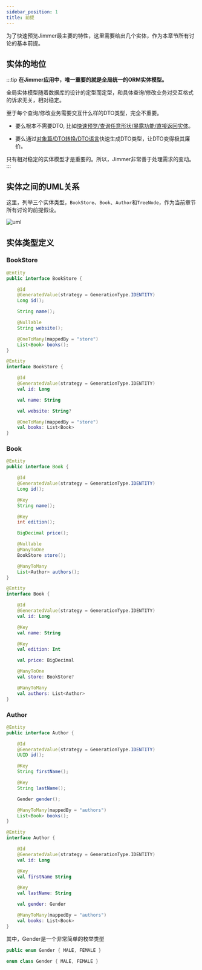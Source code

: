 ```yaml
---
sidebar_position: 1  
title: 前提
---
```



为了快速预览Jimmer最主要的特性，这里需要给出几个实体，作为本章节所有讨论的基本前提。

## 实体的地位

:::tip
**在Jimmer应用中，唯一重要的就是全局统一的ORM实体模型。**

全局实体模型随着数据库的设计的定型而定型，和具体查询/修改业务对交互格式的诉求无关，相对稳定。

至于每个查询/修改业务需要交互什么样的DTO类型，完全不重要。

-   要么根本不需要DTO, 比如[快速预览/查询任意形状/暴露功能/直接返回实体](./fetch/export/entity)。

-   要么通过[对象篇/DTO转换/DTO语言](../object/view/dto-language)快速生成DTO类型，让DTO变得极其廉价。

只有相对稳定的实体模型才是重要的。所以，Jimmer非常善于处理需求的变动。
:::

## 实体之间的UML关系

这里，列举三个实体类型，`BookStore`、`Book`、`Author`和`TreeNode`，作为当前章节所有讨论的前提假设。

![uml](@site/static/img/uml.svg)

## 实体类型定义

### BookStore

<Tabs groupId="language">
<TabItem value="java" label="Java">

```java
@Entity
public interface BookStore {

    @Id
    @GeneratedValue(strategy = GenerationType.IDENTITY)
    Long id();

    String name();

    @Nullable
    String website();

    @OneToMany(mappedBy = "store")
    List<Book> books();
}
```

</TabItem>
<TabItem value="kotlin" label="Kotlin">

```kotlin
@Entity
interface BookStore {

    @Id
    @GeneratedValue(strategy = GenerationType.IDENTITY)
    val id: Long

    val name: String

    val website: String?

    @OneToMany(mappedBy = "store")
    val books: List<Book>
}
```

</TabItem>
</Tabs>

### Book

<Tabs groupId="language">
<TabItem value="java" label="Java">

```java
@Entity
public interface Book {

    @Id
    @GeneratedValue(strategy = GenerationType.IDENTITY)
    Long id();

    @Key
    String name();

    @Key
    int edition();

    BigDecimal price();

    @Nullable
    @ManyToOne
    BookStore store();

    @ManyToMany
    List<Author> authors();
}
```

</TabItem>
<TabItem value="kotlin" label="Kotlin">

```kotlin
@Entity
interface Book {

    @Id
    @GeneratedValue(strategy = GenerationType.IDENTITY)
    val id: Long

    @Key
    val name: String

    @Key
    val edition: Int

    val price: BigDecimal

    @ManyToOne
    val store: BookStore?

    @ManyToMany
    val authors: List<Author>
}
```

</TabItem>
</Tabs>

### Author

<Tabs groupId="language">
<TabItem value="java" label="Java">

```java
@Entity
public interface Author {

    @Id
    @GeneratedValue(strategy = GenerationType.IDENTITY)
    UUID id();

    @Key
    String firstName();

    @Key
    String lastName();

    Gender gender();

    @ManyToMany(mappedBy = "authors")
    List<Book> books();
}
```

</TabItem>
<TabItem value="kotlin" label="Kotlin">

```kotlin
@Entity
interface Author {

    @Id
    @GeneratedValue(strategy = GenerationType.IDENTITY)
    val id: Long

    @Key
    val firstName String

    @Key
    val lastName: String

    val gender: Gender

    @ManyToMany(mappedBy = "authors")
    val books: List<Book>
}
```

</TabItem>
</Tabs>

其中，Gender是一个非常简单的枚举类型

<Tabs groupId="language">
<TabItem value="java" label="Java">

```java
public enum Gender { MALE, FEMALE }
```

</TabItem>
<TabItem value="kotlin" label="Kotlin">

```kotlin
enum class Gender { MALE, FEMALE }
```

</TabItem>
</Tabs>
